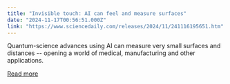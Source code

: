 ```yaml
---
title: "Invisible touch: AI can feel and measure surfaces"
date: "2024-11-17T00:56:51.000Z"
link: "https://www.sciencedaily.com/releases/2024/11/241116195651.htm"
---
```


Quantum-science advances using AI can measure very small surfaces and distances -- opening a world of medical, manufacturing and other applications.

[Read more](https://www.sciencedaily.com/releases/2024/11/241116195651.htm)
